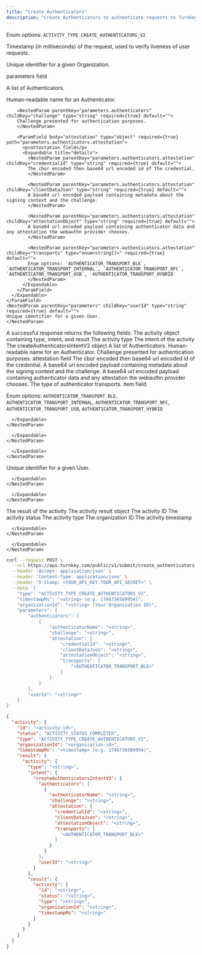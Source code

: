 ```yaml
---
title: "Create Authenticators"
description: "Create Authenticators to authenticate requests to Turnkey"
---
```



<EndpointPath type="submit" path="create_authenticators" />

<Authorizations />

<H3Bordered text="Body" />

<ParamField body="type" type="enum<string>" required={true}>

Enum options: `ACTIVITY_TYPE_CREATE_AUTHENTICATORS_V2`
</ParamField>

<ParamField body="timestampMs" type="string" required={true}>

Timestamp (in milliseconds) of the request, used to verify liveness of user requests.
</ParamField>

<ParamField body="organizationId" type="string" required={true}>

Unique identifier for a given Organization.
</ParamField>

<ParamField body="parameters" type="object" required={true} path="parameters">
  <p>parameters field</p>
  <Expandable title="details">
    <ParamField body="authenticators" type="array" required={true} path="parameters.authenticators">
      <p>A list of Authenticators.</p>
      <Expandable title="item details">
        <NestedParam parentKey="parameters.authenticators" childKey="authenticatorName" type="string" required={true} default="">
        Human-readable name for an Authenticator.
        </NestedParam>
        
        <NestedParam parentKey="parameters.authenticators" childKey="challenge" type="string" required={true} default="">
        Challenge presented for authentication purposes.
        </NestedParam>
        
        <ParamField body="attestation" type="object" required={true} path="parameters.authenticators.attestation">
          <p>attestation field</p>
          <Expandable title="details">
            <NestedParam parentKey="parameters.authenticators.attestation" childKey="credentialId" type="string" required={true} default="">
            The cbor encoded then base64 url encoded id of the credential.
            </NestedParam>
            
            <NestedParam parentKey="parameters.authenticators.attestation" childKey="clientDataJson" type="string" required={true} default="">
            A base64 url encoded payload containing metadata about the signing context and the challenge.
            </NestedParam>
            
            <NestedParam parentKey="parameters.authenticators.attestation" childKey="attestationObject" type="string" required={true} default="">
            A base64 url encoded payload containing authenticator data and any attestation the webauthn provider chooses.
            </NestedParam>
            
            <NestedParam parentKey="parameters.authenticators.attestation" childKey="transports" type="enum<string[]>" required={true} default="">
            Enum options: `AUTHENTICATOR_TRANSPORT_BLE`, `AUTHENTICATOR_TRANSPORT_INTERNAL`, `AUTHENTICATOR_TRANSPORT_NFC`, `AUTHENTICATOR_TRANSPORT_USB`, `AUTHENTICATOR_TRANSPORT_HYBRID`
            </NestedParam>
          </Expandable>
        </ParamField>
      </Expandable>
    </ParamField>
    <NestedParam parentKey="parameters" childKey="userId" type="string" required={true} default="">
    Unique identifier for a given User.
    </NestedParam>
  </Expandable>
</ParamField>

<H3Bordered text="Response" />
A successful response returns the following fields:

<ResponseField name="activity" type="object" required={true}>
  The activity object containing type, intent, and result
  <Expandable title="activity details">
    <NestedParam parentKey="activity" childKey="type" type="string" required={true}>
The activity type
</NestedParam>
<NestedParam parentKey="activity" childKey="intent" type="object" required={true}>
      The intent of the activity
      <Expandable title="intent details">
        <NestedParam parentKey="activity.intent" childKey="createAuthenticatorsIntentV2" type="object" required={true}>
      The createAuthenticatorsIntentV2 object
      <Expandable title="createAuthenticatorsIntentV2 details">
        <NestedParam parentKey="activity.intent.createAuthenticatorsIntentV2" childKey="authenticators" type="array" required={true}>
      A list of Authenticators.
      <Expandable title="authenticators details">
        <NestedParam parentKey="activity.intent.createAuthenticatorsIntentV2.authenticators" childKey="authenticatorName" type="string" required={true}>
Human-readable name for an Authenticator.
</NestedParam>
<NestedParam parentKey="activity.intent.createAuthenticatorsIntentV2.authenticators" childKey="challenge" type="string" required={true}>
Challenge presented for authentication purposes.
</NestedParam>
<NestedParam parentKey="activity.intent.createAuthenticatorsIntentV2.authenticators" childKey="attestation" type="object" required={true}>
      attestation field
      <Expandable title="attestation details">
        <NestedParam parentKey="activity.intent.createAuthenticatorsIntentV2.authenticators.attestation" childKey="credentialId" type="string" required={true}>
The cbor encoded then base64 url encoded id of the credential.
</NestedParam>
<NestedParam parentKey="activity.intent.createAuthenticatorsIntentV2.authenticators.attestation" childKey="clientDataJson" type="string" required={true}>
A base64 url encoded payload containing metadata about the signing context and the challenge.
</NestedParam>
<NestedParam parentKey="activity.intent.createAuthenticatorsIntentV2.authenticators.attestation" childKey="attestationObject" type="string" required={true}>
A base64 url encoded payload containing authenticator data and any attestation the webauthn provider chooses.
</NestedParam>
<NestedParam parentKey="activity.intent.createAuthenticatorsIntentV2.authenticators.attestation" childKey="transports" type="array" required={true}>
      The type of authenticator transports.
      <Expandable title="transports details">
        <NestedParam parentKey="activity.intent.createAuthenticatorsIntentV2.authenticators.attestation.transports" childKey="item" type="enum" required={true}>
item field
  
Enum options: `AUTHENTICATOR_TRANSPORT_BLE`, `AUTHENTICATOR_TRANSPORT_INTERNAL`, `AUTHENTICATOR_TRANSPORT_NFC`, `AUTHENTICATOR_TRANSPORT_USB`, `AUTHENTICATOR_TRANSPORT_HYBRID`

</NestedParam>

      </Expandable>
    </NestedParam>

      </Expandable>
    </NestedParam>

      </Expandable>
    </NestedParam>
<NestedParam parentKey="activity.intent.createAuthenticatorsIntentV2" childKey="userId" type="string" required={true}>
Unique identifier for a given User.
</NestedParam>

      </Expandable>
    </NestedParam>

      </Expandable>
    </NestedParam>
<NestedParam parentKey="activity" childKey="result" type="object" required={true}>
      The result of the activity
      <Expandable title="result details">
        <NestedParam parentKey="activity.result" childKey="activity" type="object" required={true}>
      The activity result object
      <Expandable title="activity details">
        <NestedParam parentKey="activity.result.activity" childKey="id" type="string" required={true}>
The activity ID
</NestedParam>
<NestedParam parentKey="activity.result.activity" childKey="status" type="string" required={true}>
The activity status
</NestedParam>
<NestedParam parentKey="activity.result.activity" childKey="type" type="string" required={true}>
The activity type
</NestedParam>
<NestedParam parentKey="activity.result.activity" childKey="organizationId" type="string" required={true}>
The organization ID
</NestedParam>
<NestedParam parentKey="activity.result.activity" childKey="timestampMs" type="string" required={true}>
The activity timestamp
</NestedParam>

      </Expandable>
    </NestedParam>

      </Expandable>
    </NestedParam>

  </Expandable>
</ResponseField>

<RequestExample>

```bash cURL
curl --request POST \
  --url https://api.turnkey.com/public/v1/submit/create_authenticators \
  --header 'Accept: application/json' \
  --header 'Content-Type: application/json' \
  --header "X-Stamp: <YOUR_API_KEY.YOUR_API_SECRET>" \
  --data '{
    "type": "ACTIVITY_TYPE_CREATE_AUTHENTICATORS_V2",
    "timestampMs": "<string> (e.g. 1746736509954)",
    "organizationId": "<string> (Your Organization ID)",
    "parameters": {
        "authenticators": [
            {
                "authenticatorName": "<string>",
                "challenge": "<string>",
                "attestation": {
                    "credentialId": "<string>",
                    "clientDataJson": "<string>",
                    "attestationObject": "<string>",
                    "transports": [
                        "<AUTHENTICATOR_TRANSPORT_BLE>"
                    ]
                }
            }
        ],
        "userId": "<string>"
    }
}'
```

</RequestExample>

<ResponseExample>

```json 200
{
  "activity": {
    "id": "<activity-id>",
    "status": "ACTIVITY_STATUS_COMPLETED",
    "type": "ACTIVITY_TYPE_CREATE_AUTHENTICATORS_V2",
    "organizationId": "<organization-id>",
    "timestampMs": "<timestamp> (e.g. 1746736509954)",
    "result": {
      "activity": {
        "type": "<string>",
        "intent": {
          "createAuthenticatorsIntentV2": {
            "authenticators": [
              {
                "authenticatorName": "<string>",
                "challenge": "<string>",
                "attestation": {
                  "credentialId": "<string>",
                  "clientDataJson": "<string>",
                  "attestationObject": "<string>",
                  "transports": [
                    "<AUTHENTICATOR_TRANSPORT_BLE>"
                  ]
                }
              }
            ],
            "userId": "<string>"
          }
        },
        "result": {
          "activity": {
            "id": "<string>",
            "status": "<string>",
            "type": "<string>",
            "organizationId": "<string>",
            "timestampMs": "<string>"
          }
        }
      }
    }
  }
}
```

</ResponseExample>
